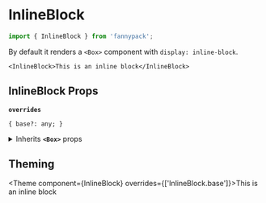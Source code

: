 
# InlineBlock

```js
import { InlineBlock } from 'fannypack';
```

By default it renders a `<Box>` component with `display: inline-block`.

```jsx-live
<InlineBlock>This is an inline block</InlineBlock>
```

## InlineBlock Props

<!-- Automatically generated -->

**`overrides`**

```
{ base?: any; }
```

<details><summary>Inherits <code><strong>&#60;Box&#62;</strong></code> props</summary>

**`use`**

```
string | ComponentClass<any, any> | FunctionComponent<any>
```

**`className`**

```
string
```

**`children`**

```
string | number | boolean | {} | ReactElement<any, string | ((props: any) => ReactElement<any, string | ... | (new (props: any) => Component<any, any, any>)>) | (new (props: any) => Component<any, any, any>)> | ReactNodeArray | ReactPortal | ((props: BoxProps) => ReactNode)
```

**`showBreakpoint`**

```
string
```

**`hiddenBreakpoint`**

```
string
```

**`elementRef`**

```
((instance: any) => void) | RefObject<any>
```

</details>

        

## Theming

<Theme component={InlineBlock} overrides={['InlineBlock.base']}>This is an inline block</Theme>
